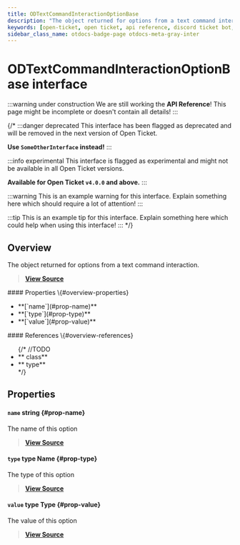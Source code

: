```yaml
---
title: ODTextCommandInteractionOptionBase
description: "The object returned for options from a text command interaction."
keywords: [open-ticket, open ticket, api reference, discord ticket bot, interface]
sidebar_class_name: otdocs-badge-page otdocs-meta-gray-inter
---
```

<head>
    <link rel="apple-touch-icon" href="/img/logo_vertical.png"/>
</head>

# ODTextCommandInteractionOptionBase <M color="gray">interface</M>

:::warning under construction
We are still working the **API Reference**! This page might be incomplete or doesn't contain all details!
:::

{/*
:::danger deprecated
This interface has been flagged as deprecated and will be removed in the next version of Open Ticket.

**Use `SomeOtherInterface` instead!**
:::

:::info experimental
This interface is flagged as experimental and might not be available in all Open Ticket versions.

**Available for Open Ticket `v4.0.0` and above.**
:::

:::warning
This is an example warning for this interface. Explain something here which should require a lot of attention!
:::

:::tip
This is an example tip for this interface. Explain something here which could help when using this interface!
:::
*/}

## Overview
The object returned for options from a text command interaction.

> [**View Source**](https://otgithub.dj-dj.be/tree/main/src/core/api/modules/client.ts#L1135)

<FlexHorizontal>
<div style={{width:"50%"}} className="otdocs-flex-mobile-width">
    #### Properties \{#overview-properties}
    <ul>
        <li>**[`name`](#prop-name)**</li>
        <li>**[`type`](#prop-type)**</li>
        <li>**[`value`](#prop-value)**</li>
    </ul>
</div>
<div style={{width:"50%"}} className="otdocs-flex-mobile-width">
    #### References \{#overview-references}
    <ul>
        {/*
        //TODO
        <li>**<code><ApiUrl url="class:ODId" label="api.ODId"/></code> <M color="purple">class</M>**</li>
        <li>**<code><ApiUrl url="type:ODExampleType" label="api.ODExampleType"/></code> <M color="brown">type</M>**</li>
        */}
    </ul>
</div>
</FlexHorizontal>

## Properties
<Divider></Divider>
#### `name` <M color="blue">string</M> <ApiBlock><ApiUrl url="js:string" label="string"/></ApiBlock> \{#prop-name}
The name of this option

> [**View Source**](https://otgithub.dj-dj.be/tree/main/src/core/api/modules/client.ts#L1137)

<Divider></Divider>
#### `type` <M color="brown">type</M> <ApiBlock>Name</ApiBlock> \{#prop-type}
The type of this option

> [**View Source**](https://otgithub.dj-dj.be/tree/main/src/core/api/modules/client.ts#L1139)

<Divider></Divider>
#### `value` <M color="brown">type</M> <ApiBlock>Type</ApiBlock> \{#prop-value}
The value of this option

> [**View Source**](https://otgithub.dj-dj.be/tree/main/src/core/api/modules/client.ts#L1141)

<Divider></Divider>
